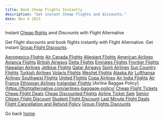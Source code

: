 ```yaml
---
title: Book Cheap Flights Instantly
description: "Get instant Cheap flights and discounts."
date: Nov 4 2023
---
```


Instant [Cheap flights](https://flightalternative.com/) amd Discounts with Flight Alternative

Get Flight discounts and book flights instantly with Flight Alternative. Get instant [Group Flight Discounts](https://flightalternative.com/group-travel/).

[Aeromexico Flights](https://flightalternative.com/aeromexico-airlines/)
[Air Canada Flights](https://flightalternative.com/air-canada-airlines/)
[Allegiant Flights](https://flightalternative.com/allegiant-airlines/)
[American Airlines](https://flightalternative.com/american-airlines/)
[Avianca Flights](https://flightalternative.com/avianca-airlines/)
[British Airways](https://flightalternative.com/british-airways/)
[Delta Flights](https://flightalternative.com/delta-airlines/)
[Emirates Flights](https://flightalternative.com/emirates-airlines/)
[Frontier Flights](https://flightalternative.com/frontier-airlines/)
[Hawaiian Airlines](https://flightalternative.com/hawaiian-airlines/)
[Jetblue Flights](https://flightalternative.com/jetblue-airlines/)
[Qatar Airways](https://flightalternative.com/qatar-airways/)
[Spirit Airlines](https://flightalternative.com/spirit-airlines/)
[Sun Country Flights](https://flightalternative.com/sun-country-airlines/)
[Turkish Airlines](https://flightalternative.com/turkish-airlines/)
[Volaris Flights](https://flightalternative.com/volaris-airlines/)
[Westjet Flights](https://flightalternative.com/westjet-airlines/)
[Alaska Air](https://flightalternative.com/alaska-airlines/)
[Lufthansa Airlines](https://flightalternative.com/lufthansa-airlines/)
[Southwest Flights](https://flightalternative.com/southwest-airlines/)
[United Flights](https://flightalternative.com/united-airlines/)
[Copa Airlines](https://flightalternative.com/copa-airlines/)
[Air India Flights](https://flightalternative.com/air-india-flights/)
[Air France](https://flightalternative.com/air-france-airlines/)
[Ethiopian Airlines](https://flightalternative.com/ethiopian-airlines/)
[Icelandair Flights](https://flightalternative.com/icelandair-flights/)
[Airline Baggae Policy](https://flightalternative.com/airlines-baggage-policy/
[Cheap Flight Tickets](https://flightalternative.com/cheap-flight-tickets/)
[Cheap Flight Deals](https://flightalternative.com/cheap-flight-deals/)
[Cheap Discounted Flights](https://flightalternative.com/cheap-discount-flights/)
[Airline Ticket Sale](https://flightalternative.com/airline-tickets-on-sale/)
[Senior Citizen Flight Discount](https://flightalternative.com/senior-citizen-airline-discounts/)
[Student Flight Discount](https://flightalternative.com/student-discount-flights/)
[Last Minute Flight Deals](https://flightalternative.com/last-minute-flight-deals/)
[Flight Cancellation and Refund Policy](https://flightalternative.com/flight-cancellation-refund-policy/)
[Group Flights Discounts](https://flightalternative.com/group-travel/)


Go back [home](/).
